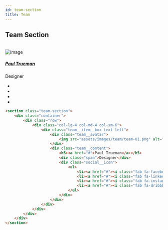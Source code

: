 ```yaml
---
id: team-section
title: Team
---
```



## Team Section
<br />

<section className="team-section">
    <div className="container">
        <div className="row">
            <div className="col-lg-4 col-md-4 col-sm-6">
                <div className="team__item__box text-left">
                    <div className="team__avatar">
                        <Image src="/favicon-96x96.png" alt="image" />
                    </div>
                    <div className="team__content">
                        <h5><a href="#">Paul Trueman</a></h5>
                        <div className="span">Designer</div>
                        <div className="social__icon">
                            <ul>
                                <li><a href="#"><i className="fab fa-facebook-f"></i></a></li>
                                <li><a href="#"><i className="fab fa-linkedin-in"></i></a></li>
                                <li><a href="#"><i className="fab fa-instagram"></i></a></li>
                                <li><a href="#"><i className="fab fa-dribbble"></i></a></li>
                            </ul>
                        </div>
                    </div>
                </div>
            </div>
        </div>
    </div>
</section>

```html copy showLineNumbers
<section class="team-section">
    <div class="container">
        <div class="row">
            <div class="col-lg-4 col-md-4 col-sm-6">
                <div class="team__item__box text-left">
                    <div class="team__avatar">
                        <img src="assets/images/team/team-01.png" alt="image" />
                    </div>
                    <div class="team__content">
                        <h5><a href="#">Paul Trueman</a></h5>
                        <div class="span">Designer</div>
                        <div class="social__icon">
                            <ul>
                                <li><a href="#"><i class="fab fa-facebook-f"></i></a></li>
                                <li><a href="#"><i class="fab fa-linkedin-in"></i></a></li>
                                <li><a href="#"><i class="fab fa-instagram"></i></a></li>
                                <li><a href="#"><i class="fab fa-dribbble"></i></a></li>
                            </ul>
                        </div>
                    </div>
                </div>
            </div>
        </div>
    </div>
</section>
```
